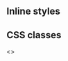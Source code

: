 
<Meta title="Styling" component={EminusUncontrolled} />

## Inline styles

<Canvas>
  <Story name="Inline styles">
    <EminusUncontrolled
      style={{
        '--control-size': '24px',
        '--control-color': 'deeppink',
        '--track-color': 'lightblue',
        '--progress-color': 'deeppink',
        '--mark-color': 'lightblue',
        '--mark-color-active': 'deeppink',
        '--progress-size': '10px',
        '--mark-size': '16px',
        '--tooltip-color': 'deeppink',
        '--tooltip-text-color': 'white',
        '--label-color': 'deeppink',
        '--control-shadow-color': 'white'
      }}
      marks={[50, 75]}
      defaultValue={[0, 25]}
    />
  </Story>
</Canvas>

## CSS classes

<Canvas>
  <Story name="CSS classes">
    <>
      <style>
        {`
        .my-cls {
          --control-size: 24px;
          --control-color: deeppink;
          --track-color: lightblue;
          --progress-color: deeppink;
          --mark-color: lightblue;
          --mark-color-active: deeppink;
          --progress-size: 10px;
          --mark-size: 16px;
          --tooltip-color: deeppink;
          --tooltip-text-color: white;
          --label-color: deeppink;
          --control-shadow-color: white;
        } 
      `}
      </style>
      <EminusUncontrolled
        className="my-cls"
        marks={[50, 75]}
        defaultValue={[0, 25]}
      />
    </>
  </Story>
</Canvas>
